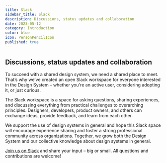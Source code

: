 ```yaml
---
title: Slack
sidebar_title: Slack
description: Discussions, status updates and collaboration
date: 2023-05-12
category: Introduction
color: blue
icon: PersonPencilIcon
published: true
---
```


## Discussions, status updates and collaboration

To succeed with a shared design system, we need a shared place to meet. That’s why we’ve created an open Slack workspace for everyone interested in the Design System – whether you're an active user, considering adopting it, or just curious.

The Slack workspace is a space for asking questions, sharing experiences, and discussing everything from practical challenges to overarching principles. Designers, developers, product owners, and others can exchange ideas, provide feedback, and learn from each other.

We support the use of design systems in general and hope this Slack space will encourage experience sharing and foster a strong professional community across organizations. Together, we grow both the Design System and our collective knowledge about design systems in general.

[Join us on Slack](https://designsystemet.no/slack)
 and share your input – big or small. All questions and contributions are welcome!


